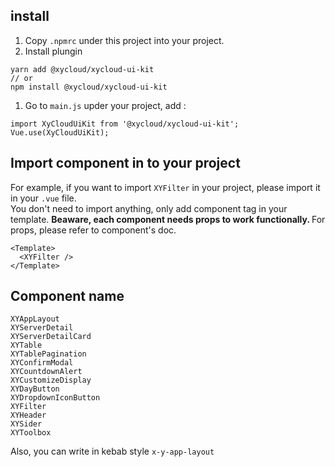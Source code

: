 
<Meta title="READ ME/How to install" />

## install

1. Copy `.npmrc` under this project into your project.
1. Install plungin 
```
yarn add @xycloud/xycloud-ui-kit
// or
npm install @xycloud/xycloud-ui-kit
```
1. Go to `main.js` upder your project, add :
```
import XyCloudUiKit from '@xycloud/xycloud-ui-kit';
Vue.use(XyCloudUiKit);
```

## Import component in to your project

For example, if you want to import `XYFilter` in your project, please import it in your `.vue` file.  
You don't need to import anything, only add component tag in your template. <b> Beaware, each component needs props to work functionally. </b>
For props, please refer to component's doc.   
```
<Template>
  <XYFilter />
</Template>
```

## Component name
```
XYAppLayout
XYServerDetail
XYServerDetailCard
XYTable
XYTablePagination
XYConfirmModal
XYCountdownAlert
XYCustomizeDisplay
XYDayButton
XYDropdownIconButton
XYFilter
XYHeader
XYSider
XYToolbox
```
Also, you can write in kebab style `x-y-app-layout`